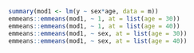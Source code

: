 ```r
summary(mod1 <- lm(y ~ sex*age, data = m))
emmeans::emmeans(mod1, ~ 1, at = list(age = 30))
emmeans::emmeans(mod1, ~ 1, at = list(age = 40))
emmeans::emmeans(mod1, ~ sex, at = list(age = 30))
emmeans::emmeans(mod1, ~ sex, at = list(age = 40))
```